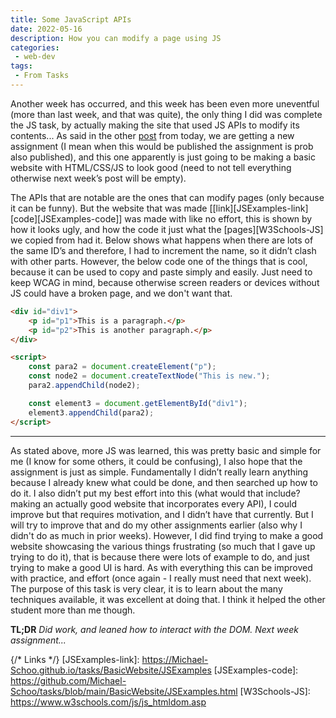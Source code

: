 ```yaml
---
title: Some JavaScript APIs
date: 2022-05-16
description: How you can modify a page using JS 
categories:
 - web-dev
tags: 
 - From Tasks
---
```


Another week has occurred, and this week has been even more uneventful (more than last week, and that was quite), the only thing I did was complete the JS task, by actually making the site that used JS APIs to modify its contents... As said in the other [post](/p/more-plotting) from today, we are getting a new assignment (I mean when this would be published the assignment is prob also published), and this one apparently is just going to be making a basic website with HTML/CSS/JS to look good (need to not tell everything otherwise next week’s post will be empty).

The APIs that are notable are the ones that can modify pages (only because it can be funny). But the website that was made [[link][JSExamples-link] [code][JSExamples-code]] was made with like no effort, this is shown by how it looks ugly, and how the code it just what the [pages][W3Schools-JS] we copied from had it. Below shows what happens when there are lots of the same ID’s and therefore, I had to increment the name, so it didn’t clash with other parts. However, the below code one of the things that is cool, because it can be used to copy and paste simply and easily. Just need to keep WCAG in mind, because otherwise screen readers or devices without JS could have a broken page, and we don't want that.

```html
<div id="div1">
    <p id="p1">This is a paragraph.</p>
    <p id="p2">This is another paragraph.</p>
</div>

<script>
    const para2 = document.createElement("p");
    const node2 = document.createTextNode("This is new.");
    para2.appendChild(node2);

    const element3 = document.getElementById("div1");
    element3.appendChild(para2);
</script>
```

---

As stated above, more JS was learned, this was pretty basic and simple for me (I know for some others, it could be confusing), I also hope that the assignment is just as simple. Fundamentally I didn’t really learn anything because I already knew what could be done, and then searched up how to do it. I also didn’t put my best effort into this (what would that include? making an actually good website that incorporates every API), I could improve but that requires motivation, and I didn’t have that currently. But I will try to improve that and do my other assignments earlier (also why I didn't do as much in prior weeks). However, I did find trying to make a good website showcasing the various things frustrating (so much that I gave up trying to do it), that is because there were lots of example to do, and just trying to make a good UI is hard. As with everything this can be improved with practice, and effort (once again - I really must need that next week). The purpose of this task is very clear, it is to learn about the many techniques available, it was excellent at doing that. I think it helped the other student more than me though.

**TL;DR** *Did work, and leaned how to interact with the DOM. Next week assignment...*

{/* Links */}
[JSExamples-link]: https://Michael-Schoo.github.io/tasks/BasicWebsite/JSExamples
[JSExamples-code]: https://github.com/Michael-Schoo/tasks/blob/main/BasicWebsite/JSExamples.html
[W3Schools-JS]: https://www.w3schools.com/js/js_htmldom.asp
